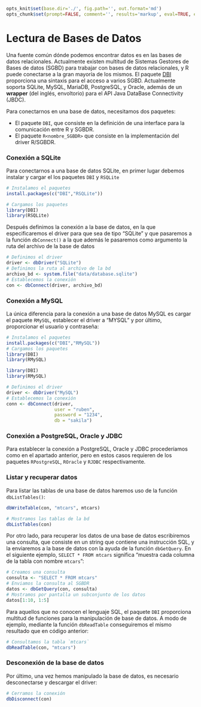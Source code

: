 ```r
opts_knit$set(base.dir='./', fig.path='', out.format='md')
opts_chunk$set(prompt=FALSE, comment='', results='markup', eval=TRUE, echo=TRUE)
```



# Lectura de Bases de Datos

Una fuente común dónde podemos encontrar datos es en las bases de datos relacionales. Actualmente existen multitud de Sistemas Gestores de Bases de datos (SGBD) para trabajar con bases de datos relacionales, y R puede conectarse a la gran mayoría de los mismos. El paquete [DBI](https://cran.r-project.org/web/packages/DBI/index.html) proporciona una sintaxis para el acceso a varios SGBD. Actualmente soporta SQLite, MySQL, MariaDB, PostgreSQL, y Oracle, además de un __wrapper__ (del inglés, envoltorio) para el API Java DataBase Connectivity (JBDC).


Para conectarnos en una base de datos, necesitamos dos paquetes:

- El paquete `DBI`, que consiste en la definición de una interface para la comunicación entre R y SGBDR.
- El paquete `R<nombre_SGBDR>` que consiste en la implementación del driver R/SGBDR.

### Conexión a SQLite

Para conectarnos a una base de datos SQLite, en primer lugar debemos instalar y cargar el los paquetes `DBI` y `RSQLite`

```r
# Instalamos el paquetes
install.packages(c("DBI","RSQLite"))
```


```r
# Cargamos los paquetes
library(DBI)
library(RSQLite)
```

Después definimos la conexión a la base de datos, en la que especificaremos el driver para que sea de tipo "SQLite" y que pasaremos a la función `dbConnect()` a la que además le pasaremos como argumento la ruta del archivo de la base de datos

```r
# Definimos el driver
driver <- dbDriver("SQLite")
# Definimos la ruta al archivo de la bd
archivo_bd <- system.file("data/database.sqlite")
# Establecemos la conexión
con <- dbConnect(driver, archivo_bd)
```

### Conexión a MySQL

La única diferencia para la conexión a una base de datos MySQL es cargar el paquete `RMySQL`, establecer el driver a "MYSQL" y por último, proporcionar el usuario y contraseña:

```r
# Instalamos el paquetes
install.packages(c("DBI","RMySQL"))
# Cargamos los paquetes
library(DBI)
library(RMySQL)
```

```r
library(DBI)
library(RMySQL)
```



```r
# Definimos el driver
driver <- dbDriver("MySQL")
# Establecemos la conexión
conn <- dbConnect(driver,
                  user = "ruben",
                  password = "1234",
                  db = "sakila")
```



### Conexión a PostgreSQL, Oracle y JDBC 

Para establecer la conexión a PostgreSQL, Oracle y JDBC procederíamos como en el apartado anterior, pero en estos casos requieren de los paquetes `RPostgreSQL`, `ROracle` y `RJDBC` respectivamente. 

### Listar y recuperar datos

Para listar las tablas de una base de datos haremos uso de la función `dbListTables()`:

```r
dbWriteTable(con, "mtcars", mtcars)
```


```r
# Mostramos las tablas de la bd
dbListTables(con)
```

Por otro lado, para recuperar los datos de una base de datos escribiremos una consulta, que consiste en un string que contiene una instrucción SQL, y la enviaremos a la base de datos con la ayuda de la función `dbGetQuery`. En el siguiente ejemplo, `SELECT * FROM mtcars` significa "muestra cada columna de la tabla con nombre `mtcars`":

```r
# Creamos una consulta
consulta <- "SELECT * FROM mtcars"
# Enviamos la consulta al SGBDR
datos <- dbGetQuery(con, consulta)
# Mostramos por pantalla un subconjunto de los datos
datos[1:10, 1:5]
```

Para aquellos que no conocen el lenguaje SQL, el paquete `DBI` proporciona multitud de funciones para la manipulación de base de datos. A modo de ejemplo, 
mediante la función `dbReadTable` conseguiremos el mismo resultado que en código anterior:

```r
# Consultamos la tabla `mtcars`
dbReadTable(con, "mtcars")
```


### Desconexión de la base de datos

Por último, una vez hemos manipulado la base de datos, es necesario desconectarse y descargar el driver:

```r
# Cerramos la conexión
dbDisconnect(con)
```


